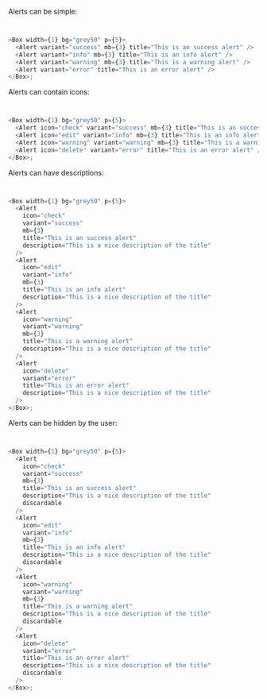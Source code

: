 Alerts can be simple:

```typescript jsx


<Box width={1} bg="grey50" p={5}>
  <Alert variant="success" mb={3} title="This is an success alert" />
  <Alert variant="info" mb={3} title="This is an info alert" />
  <Alert variant="warning" mb={3} title="This is a warning alert" />
  <Alert variant="error" title="This is an error alert" />
</Box>;
```

Alerts can contain icons:

```typescript jsx


<Box width={1} bg="grey50" p={5}>
  <Alert icon="check" variant="success" mb={3} title="This is an success alert" />
  <Alert icon="edit" variant="info" mb={3} title="This is an info alert" />
  <Alert icon="warning" variant="warning" mb={3} title="This is a warning alert" />
  <Alert icon="delete" variant="error" title="This is an error alert" />
</Box>;
```

Alerts can have descriptions:

```typescript jsx


<Box width={1} bg="grey50" p={5}>
  <Alert
    icon="check"
    variant="success"
    mb={3}
    title="This is an success alert"
    description="This is a nice description of the title"
  />
  <Alert
    icon="edit"
    variant="info"
    mb={3}
    title="This is an info alert"
    description="This is a nice description of the title"
  />
  <Alert
    icon="warning"
    variant="warning"
    mb={3}
    title="This is a warning alert"
    description="This is a nice description of the title"
  />
  <Alert
    icon="delete"
    variant="error"
    title="This is an error alert"
    description="This is a nice description of the title"
  />
</Box>;
```

Alerts can be hidden by the user:

```typescript jsx


<Box width={1} bg="grey50" p={5}>
  <Alert
    icon="check"
    variant="success"
    mb={3}
    title="This is an success alert"
    description="This is a nice description of the title"
    discardable
  />
  <Alert
    icon="edit"
    variant="info"
    mb={3}
    title="This is an info alert"
    description="This is a nice description of the title"
    discardable
  />
  <Alert
    icon="warning"
    variant="warning"
    mb={3}
    title="This is a warning alert"
    description="This is a nice description of the title"
    discardable
  />
  <Alert
    icon="delete"
    variant="error"
    title="This is an error alert"
    description="This is a nice description of the title"
    discardable
  />
</Box>;
```
